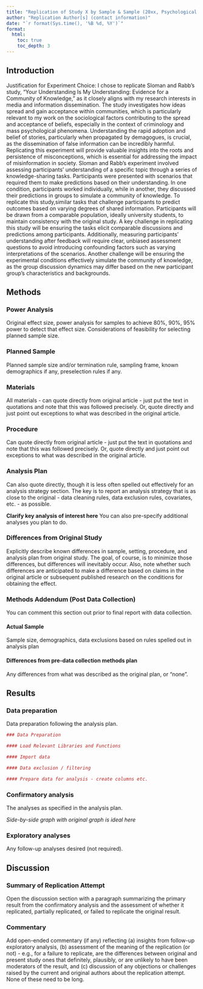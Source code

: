 ```yaml
---
title: "Replication of Study X by Sample & Sample (20xx, Psychological Science)"
author: "Replication Author[s] (contact information)"
date: "`r format(Sys.time(), '%B %d, %Y')`"
format:
  html:
    toc: true
    toc_depth: 3
---
```


<!-- Replication reports should all use this template to standardize reporting across projects.  These reports will be public supplementary materials that accompany the summary report(s) of the aggregate results. -->

## Introduction
Justification for Experiment Choice: I chose to replicate Sloman and Rabb's study, "Your Understanding Is My Understanding: Evidence for a Community of Knowledge," as it closely aligns with my research interests in media and information dissemination. The study investigates how ideas spread and gain acceptance within communities, which is particularly relevant to my work on the sociological factors contributing to the spread and acceptance of beliefs, especially in the context of criminology and mass psychological phenomena. Understanding the rapid adoption and belief of stories, particularly when propagated by demagogues, is crucial, as the dissemination of false information can be incredibly harmful. Replicating this experiment will provide valuable insights into the roots and persistence of misconceptions, which is essential for addressing the impact of misinformation in society.
Sloman and Rabb's experiment involved assessing participants' understanding of a specific topic through a series of knowledge-sharing tasks. Participants were presented with scenarios that required them to make predictions based on their understanding. In one condition, participants worked individually, while in another, they discussed their predictions in groups to simulate a community of knowledge.
To replicate this study,similar tasks that challenge participants to predict outcomes based on varying degrees of shared information. Participants will be drawn from a comparable population, ideally university students, to maintain consistency with the original study. A key challenge in replicating this study will be ensuring the tasks elicit comparable discussions and predictions among participants. Additionally, measuring participants' understanding after feedback will require clear, unbiased assessment questions to avoid introducing confounding factors such as varying interpretations of the scenarios. Another challenge will be ensuring the experimental conditions effectively simulate the community of knowledge, as the group discussion dynamics may differ based on the new participant group's characteristics and backgrounds.



## Methods

### Power Analysis

Original effect size, power analysis for samples to achieve 80%, 90%, 95% power to detect that effect size.  Considerations of feasibility for selecting planned sample size.

### Planned Sample

Planned sample size and/or termination rule, sampling frame, known demographics if any, preselection rules if any.

### Materials

All materials - can quote directly from original article - just put the text in quotations and note that this was followed precisely.  Or, quote directly and just point out exceptions to what was described in the original article.

### Procedure	

Can quote directly from original article - just put the text in quotations and note that this was followed precisely.  Or, quote directly and just point out exceptions to what was described in the original article.

### Analysis Plan

Can also quote directly, though it is less often spelled out effectively for an analysis strategy section.  The key is to report an analysis strategy that is as close to the original - data cleaning rules, data exclusion rules, covariates, etc. - as possible.  

**Clarify key analysis of interest here**  You can also pre-specify additional analyses you plan to do.

### Differences from Original Study

Explicitly describe known differences in sample, setting, procedure, and analysis plan from original study.  The goal, of course, is to minimize those differences, but differences will inevitably occur.  Also, note whether such differences are anticipated to make a difference based on claims in the original article or subsequent published research on the conditions for obtaining the effect.

### Methods Addendum (Post Data Collection)

You can comment this section out prior to final report with data collection.

#### Actual Sample
  Sample size, demographics, data exclusions based on rules spelled out in analysis plan

#### Differences from pre-data collection methods plan
  Any differences from what was described as the original plan, or “none”.


## Results


### Data preparation

Data preparation following the analysis plan.
	
```r
### Data Preparation

#### Load Relevant Libraries and Functions

#### Import data

#### Data exclusion / filtering

#### Prepare data for analysis - create columns etc.
```

### Confirmatory analysis

The analyses as specified in the analysis plan.  

*Side-by-side graph with original graph is ideal here*

### Exploratory analyses

Any follow-up analyses desired (not required).  

## Discussion

### Summary of Replication Attempt

Open the discussion section with a paragraph summarizing the primary result from the confirmatory analysis and the assessment of whether it replicated, partially replicated, or failed to replicate the original result.  

### Commentary

Add open-ended commentary (if any) reflecting (a) insights from follow-up exploratory analysis, (b) assessment of the meaning of the replication (or not) - e.g., for a failure to replicate, are the differences between original and present study ones that definitely, plausibly, or are unlikely to have been moderators of the result, and (c) discussion of any objections or challenges raised by the current and original authors about the replication attempt.  None of these need to be long.
